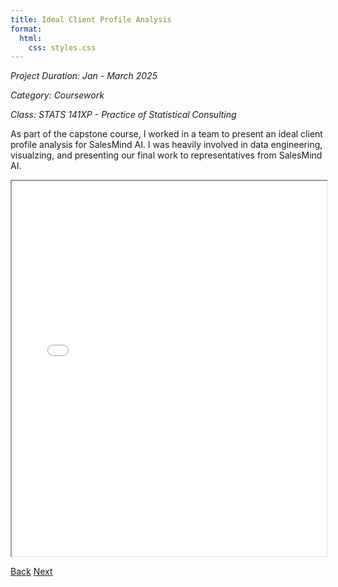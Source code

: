 ```yaml
---
title: Ideal Client Profile Analysis
format:
  html:
    css: styles.css
---
```


*Project Duration: Jan - March 2025*

*Category: Coursework*

*Class: STATS 141XP - Practice of Statistical Consulting*

As part of the capstone course, I worked in a team to present an ideal client profile analysis for SalesMind AI. I was heavily involved in data engineering, visualzing, and presenting our final work to representatives from SalesMind AI.

<iframe src="06-project.pdf" width="100%" height="600px"></iframe>

<div class="button-container">
  <a href="05-project.qmd" class="custom-button">Back</a>
  <a href="07-project.qmd" class="custom-button">Next</a>
</div>